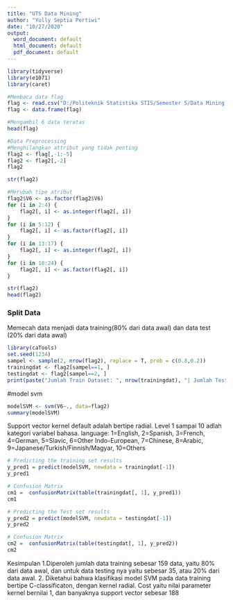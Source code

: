 ---
title: "UTS Data Mining"
author: "Yully Septia Pertiwi"
date: "10/27/2020"
output:
  word_document: default
  html_document: default
  pdf_document: default
---

```{r message=FALSE, warning=FALSE}
library(tidyverse)
library(e1071)
library(caret)
```

```{r}
#Membaca data flag
flag <- read.csv("D:/Politeknik Statistika STIS/Semester 5/Data Mining dan Knowledge Management/flag.csv", header = FALSE, sep = ",")
flag <- data.frame(flag)

#Mengambil 6 data teratas
head(flag)
```

```{r}
#Data Preprocessing
#Menghilangkan attribut yang tidak penting
flag2 <- flag[,-1:-5]
flag2 <- flag2[,-2]
flag2
```

```{r}
str(flag2)
```

```{r}
#Merubah tipe atribut
flag2$V6 <- as.factor(flag2$V6)
for (i in 2:4) {
    flag2[, i] <- as.integer(flag2[, i])
}
for (i in 5:12) {
    flag2[, i] <- as.factor(flag2[, i])
}
for (i in 13:17) {
    flag2[, i] <- as.integer(flag2[, i])
}
for (i in 18:24) {
    flag2[, i] <- as.factor(flag2[, i])
}

str(flag2)
head(flag2)
```

### Split Data
Memecah data menjadi data training(80% dari data awal) dan data test (20% dari data awal)
```{r}
library(caTools)
set.seed(1234)
sampel <- sample(2, nrow(flag2), replace = T, prob = c(0.8,0.2))
trainingdat <- flag2[sampel==1, ]
testingdat <- flag2[sampel==2, ]
print(paste("Jumlah Train Dataset: ", nrow(trainingdat), "| Jumlah Test Dataset: ", nrow(testingdat)))
```

#model svm
```{r}
modelSVM <- svm(V6~., data=flag2)
summary(modelSVM)
```
Support vector kernel default adalah bertipe radial. Level 1 sampai 10 adlah kategori variabel bahasa.
language: 1=English, 2=Spanish, 3=French, 4=German, 5=Slavic, 6=Other Indo-European, 7=Chinese, 8=Arabic, 9=Japanese/Turkish/Finnish/Magyar, 10=Others

```{r}
# Predicting the training set results 
y_pred1 = predict(modelSVM, newdata = trainingdat[-1]) 
y_pred1

```

```{r}
# Confusion Matrix 
cm1 =  confusionMatrix(table(trainingdat[, 1], y_pred1))
cm1
```

```{r}
# Predicting the Test set results 
y_pred2 = predict(modelSVM, newdata = testingdat[-1]) 
y_pred2

```

```{r}
# Confusion Matrix 
cm2 =  confusionMatrix(table(testingdat[, 1], y_pred2))
cm2
```

Kesimpulan
1.Diperoleh jumlah data training sebesar 159 data, yaitu 80% dari data awal, dan untuk data testing nya yaitu sebesar 35, atau 20% dari data awal.
2. Diketahui bahwa klasifikasi model SVM pada data training bertipe C-classificaton, dengan kernel radial. Cost yaitu nilai parameter kernel bernilai 1, dan banyaknya support vector sebesar 188

